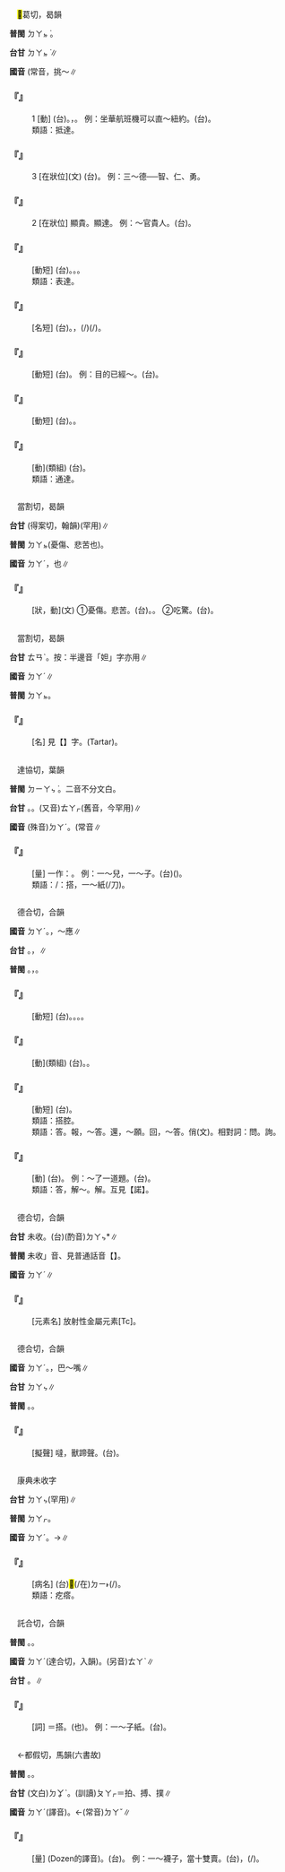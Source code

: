 
=={{ruby|達|ㄉㄚˊ}}==

　<mark>&#xf91c6;</mark>葛切，曷韻

'''普閩''' <rt>ㄉㄚㆵ ͘</rt>{{ruby|。|ㄊㄚㆵ ͘}}。

'''台甘''' <rt>ㄉㄚㆵ ͘</rt>∥

'''國音''' (常音{{ruby|）|ㄉㄚˊ}}{{ruby|。|ㄊㄚˋ}}，挑～∥

    

==='''『{{ruby|達|ㄉㄚˊ}}』'''===
:1  [動] (台){{ruby|通|ㄊㆲ}}。{{ruby|到|ㄍㄠ˪}}，{{ruby|通|ㄊㆲ}}{{ruby|到|ㄍㄠ˪}}{{ruby|某|ㆠㆦˋ}}{{ruby|地|ㄉㄨㆤ˫}}{{ruby|/|ㄉㆤ˫}}。 例：坐華航班機可以直～紐約。(台){{ruby|坐|ㄗㄜ˫}}{{ruby|/|ㄗㆤ˫}}{{ruby|華|ㄏㄨㄚˊ}}{{ruby|航|ㄏㄤˊ}}{{ruby|班|ㄅㄢ}}{{ruby|機|ㄍㄧ}}{{ruby|可|ㄎㄜˋ}}{{ruby|以|ㄧˋ}}{{ruby|直|ㄉㄧㆵ ͘}}{{ruby|接|ㄐㄧㄚㆴ}}{{ruby|到|ㄍㄠ˪}}{{ruby|紐|ㄌㄧㄨˋ}}{{ruby|約|ㄧㆦㆶ}}。
:類語：抵達。
:
    

==='''『{{ruby|達|ㄉㄚˊ}}』'''===
:3  [在狀位](文) (台){{ruby|時|ㄒㄧˊ}}{{ruby|常|ㄒㄧㆲˊ}}{{ruby|照|ㄐㄧㄠ˪}}{{ruby|行|ㄍㄧㆩˊ}}{{ruby|無|ㆠㄜˊ}}{{ruby|改|ㄍㄞˋ}}{{ruby|變|ㄅㄧㄢ˪}}{{ruby|丌|ㆤ}}。 例：三～德──智、仁、勇。
    

==='''『{{ruby|達|ㄉㄚˊ}}』'''===
:2  [在狀位] 顯貴。顯達。 例：～官貴人。(台){{ruby|大|ㄉㄨㄚ˫}}{{ruby|官|ㄍㄨㆩ}}。
    

==='''『{{ruby|轉|ㄓㄨㄢˇ}}{{ruby|達|ㄉㄚˊ}}』'''===
: [動短] (台){{ruby|轉|ㄗㄨㄢˋ}}{{ruby|達|ㄉㄚㆵ ͘}}。{{ruby|傳|ㄊㄨㄢˊ}}{{ruby|付|ㄏㆦ˫}}{{ruby|人|ㄌㄤˊ}}{{ruby|知|ㄗㄞ}}{{ruby|影|ㄧㆩˋ}}。{{ruby|共|ㄍㄤ˫}}{{ruby|→|ㄍㄚ˫}}{{ruby|人|ㄌㄤˊ}}{{ruby|講|ㄍㆲˋ}}。
:類語：表達。
:
    

==='''『{{ruby|達|ㄉㄚˊ}}{{ruby|觀|ㄍㄨㄢ}}』'''===
: [名短] (台){{ruby|達|ㄉㄚㆵ ͘}}{{ruby|觀|ㄍㄨㄢ}}。{{ruby|看|ㄎㄨㆩ˪}}{{ruby|破|ㄆㄨㄚ˪}}{{ruby|一|ㄧㆵ}}{{ruby|切|ㄘㆤ˪}}，{{ruby|遇|ㆣㄨ˫}}{{ruby|/|ㆠㄨ˫}}{{ruby|著|ㄉㄧㄜㆷ}}{{ruby|不|ㄅㄨㆵ}}{{ruby|如|ㆡㄨˊ}}{{ruby|/|ㄌㄨˊ}}{{ruby|意|ㄧ˪}}{{ruby|丌|ㆤ}}{{ruby|載|ㄉㄞ˫}}(/{{ruby|戴|ㄉㄞ˪}}){{ruby|事|ㄐㄧ˪}}(/{{ruby|事|ㄉㄞ˫}}{{ruby|情|ㄐㄧ˪}}){{ruby|亦|ㄧㄚㆷ ͘}}{{ruby|<mark>&#xffa45;</mark>|ㆠㆤ˫}}{{ruby|/|ㆠㄨㆤ˫}}{{ruby|真|ㄐㄧㄣ}}{{ruby|煩|ㄏㄨㄢˊ}}{{ruby|惱|ㄌㄜˋ}}。
    

==='''『{{ruby|達|ㄉㄚˊ}}{{ruby|到|ㄉㄠˋ}}』'''===
: [動短] (台){{ruby|得|ㄉㄧㆵ}}{{ruby|著|ㄉㄧㄜㆷ}}{{ruby|實|ㄒㄧㆵ ͘}}{{ruby|現|ㄏㄧㄢ˫}}。 例：目的已經～。(台){{ruby|目|ㆠㆦㆶ ͘}}{{ruby|的|ㄉㄧㆤㆶ}}{{ruby|已|ㄧˋ}}{{ruby|經|ㄍㄧㄥ}}{{ruby|達|ㄉㄚㆵ ͘}}{{ruby|到|ㄍㄠ˪}}。
    

==='''『{{ruby|發|ㄈㄚ}}{{ruby|達|ㄉㄚˊ}}』'''===
: [動短] (台){{ruby|發|ㄏㄨㄚㆵ}}{{ruby|達|ㄉㄚㆵ ͘}}。{{ruby|興|ㄏㄧㄥ}}{{ruby|旺|ㆲ˫}}。
    

==='''『{{ruby|明|ㄇㄧㄥˊ}}{{ruby|達|ㄉㄚˊ}}』'''===
: [動](類組) (台){{ruby|真|ㄐㄧㄣ}}{{ruby|明|ㆠㄧㄥˊ}}{{ruby|理|ㄌㄧˋ}}。
:類語：通達。
:
    

=={{ruby|怛|ㄉㄚˊ}}==

　當割切，曷韻

'''台甘''' {{ruby|(文)|ㄉㄚㆵ}}{{ruby|。|ㄉㄢ˪}}(得案切，翰韻)(罕用){{ruby|。|ㄊㄢˋ}}∥

'''普閩''' <rt>ㄉㄚㆵ</rt>(憂傷、悲苦也)。

'''國音''' <rt>ㄉㄚˊ</rt>{{ruby|。|ㄉㄢˋ}}，{{ruby|憯|ㄘㄢˇ}}也∥

    

==='''『{{ruby|怛|ㄉㄚˊ}}』'''===
: [狀，動](文) ①憂傷。悲苦。(台){{ruby|悲|ㄅㄧ}}{{ruby|傷|ㄒㄧㆲ}}。{{ruby|哀|ㄞ}}{{ruby|悼|ㄉㄜ˫}}。 ②吃驚。(台){{ruby|著|ㄉㄧㄜㆷ}}{{ruby|驚|ㄍㄧㆩ}}。
    

=={{ruby|靼|ㄉㄚˊ}}==

　當割切，曷韻

'''台甘''' <rt>ㄊㄢˋ</rt>。按：半邊音「妲」字亦用∥

'''國音''' <rt>ㄉㄚˊ</rt>∥

'''普閩''' <rt>ㄉㄚㆵ</rt>。

    

==='''『{{ruby|韃|ㄉㄚˊ}}{{ruby|靼|ㄉㄚˊ}}』'''===
: [名] 見【{{ruby|韃|ㄉㄚˊ}}】字。(Tartar)。
    

=={{ruby|疊|ㄉㄚˊ}}==

　達協切，葉韻

'''普閩''' <rt>ㄉㄧㄚㆴ ͘</rt>{{ruby|/|ㄊㄧㄚㆴ ͘}}。二音不分文白。

'''台甘''' {{ruby|(文)|ㄉㄧㄚㆴ ͘}}。{{ruby|(語)|ㄊㄧㄚㆴ ͘}}{{ruby|。|ㄊㄚㆷ ͘}}。(又音)<rt>ㄊㄚㆷ</rt>(舊音，今罕用)∥

'''國音''' (殊音)<rt>ㄉㄚˊ</rt>。(常音{{ruby|）|ㄉㄧㄝˊ}}∥

    

==='''『{{ruby|疊|ㄉㄚˊ}}』'''===
: [量] 一作：{{ruby|沓|ㄉㄚˊ}}。 例：一～兒，一～子。(台){{ruby|一|ㄐㄧㆵ ͘}}{{ruby|疊|ㄊㄚㆷ ͘}}({{ruby|算|ㄙㆭ˪}}{{ruby|紙|ㄗㄨㄚˋ}}{{ruby|類|ㄌㄨㄧ˫}}{{ruby|丌|ㆤ}}{{ruby|薄|ㄅㄜㆷ ͘}}{{ruby|片|ㄆㆪ˪}}{{ruby|重|ㄉㄧㄥˊ}}{{ruby|重|ㄉㄧㄥˊ}}{{ruby|疊|ㄊㄧㄚㆴ ͘}}{{ruby|疊|ㄊㄧㄚㆴ ͘}}{{ruby|丌|ㆤ}}{{ruby|物|ㄇㄧㆷ ͘}}{{ruby|/|ㄇㆭㆷ ͘}}{{ruby|件|ㄍㄧㆩ˫}})。
:類語：{{ruby|疊|ㄉㄚˊ}}/{{ruby|沓|ㄉㄚˊ}}：搭，一～紙(/刀)。
:
    

=={{ruby|答|ㄉㄚˊ}}==

　德合切，合韻

'''國音''' <rt>ㄉㄚˊ</rt>。{{ruby|(語)|ㄉㄚ}}，～應∥

'''台甘''' {{ruby|(文)|ㄉㄚㆴ}}。{{ruby|(語)|ㄉㄚㆷ}}，{{ruby|答|ㄉㄚㆷ}}{{ruby|應|ㄧㄥ˪}}∥

'''普閩''' {{ruby|(文)|ㄉㄚㆴ}}。{{ruby|(語)|ㄉㄚㆷ}}，{{ruby|答|ㄉㄚㆷ}}{{ruby|應|ㄧㄥ˪}}。

    

==='''『{{ruby|答|ㄉㄚˊ}}{{ruby|禮|ㄌㄧˇ}}』'''===
: [動短] (台){{ruby|答|ㄉㄚㆴ}}{{ruby|禮|ㄌㆤˋ}}。{{ruby|回|ㄏㆤˊ}}{{ruby|/|ㄏㄨㆤˊ}}{{ruby|禮|ㄌㆤˋ}}。{{ruby|答|ㄉㄚㆴ}}{{ruby|謝|ㄒㄧㄚ˫}}。{{ruby|還|ㄏㄧㄥˊ}}{{ruby|禮|ㄌㆤˋ}}。
    

==='''『{{ruby|報|ㄅㄠˋ}}{{ruby|答|ㄉㄚˊ}}』'''===
: [動](類組) (台){{ruby|報|ㄅㄜ˪}}{{ruby|答|ㄉㄚㆴ}}。{{ruby|回|ㄏㄨㆤˊ}}{{ruby|報|ㄅㄜ˪}}{{ruby|恩|ㄨㄣ}}{{ruby|/|ㄧㄣ}}{{ruby|情|ㄐㄧㄥˊ}}。
    

==='''『{{ruby|答|ㄉㄚˊ}}{{ruby|碴|ㄔㄚˊ}}{{ruby|兒|ㄦ}}』'''===
: [動短] (台){{ruby|應|ㄧㄣ˪}}{{ruby|聲|ㄒㄧㆩ}}。
:類語：搭腔。
:
:類語：答。報，～答。還，～願。回，～答。俏(文)。相對詞：問。詢。
:
    

==='''『{{ruby|答|ㄉㄚˊ}}』'''===
: [動] (台){{ruby|解|ㄍㄞˋ}}{{ruby|答|ㄉㄚㆴ}}{{ruby|算|ㄙㄨㄢ˪}}{{ruby|術|ㄙㄨㆵ ͘}}{{ruby|題|ㄉㄨㆤˊ}}{{ruby|/|ㄉㆤˊ}}。 例：～了一道題。(台){{ruby|算|ㄙㆭ˪}}{{ruby|一|ㄐㄧㆵ ͘}}{{ruby|條|ㄉㄧㄠˊ}}{{ruby|算|ㄙㄨㄢ˪}}{{ruby|術|ㄙㄨㆵ ͘}}。
:類語：答，解～。解。互見【諾】。
:
    

=={{ruby|鎝|ㄉㄚˊ}}==

　德合切，合韻

'''台甘''' 未收。(台)(酌音)<rt>ㄉㄚㆴ</rt>*∥

'''普閩''' 未收{{ruby|「|ㄉㄚˊ}}」音、見普通話音【{{ruby|鎝|ㄉㄚ}}】。

'''國音''' <rt>ㄉㄚˊ</rt>∥

    

==='''『{{ruby|鎝|ㄉㄚˊ}}』'''===
: [元素名] 放射性金屬元素[Tc]。
:
    

=={{ruby|嗒|ㄉㄚˊ}}==

　德合切，合韻

'''國音''' <rt>ㄉㄚˊ</rt>{{ruby|/|ㄉㄚ}}。{{ruby|(文)|ㄊㄚˋ}}{{ruby|。|ㄉㄚ}}，巴～嘴∥

'''台甘''' <rt>ㄉㄚㆴ</rt>{{ruby|。|ㄊㄚㆴ}}∥

'''普閩''' {{ruby|(文)|ㄉㄚㆴ}}。{{ruby|(白)|ㄉㄚㆷ}}。

    

==='''『{{ruby|嗒|ㄉㄚˊ}}』'''===
: [擬聲] 噠，獸蹄聲。(台){{ruby|牛|ㆣㄨˊ}}{{ruby|馬|ㆠㆤˋ}}{{ruby|類|ㄌㄨㄧ˫}}{{ruby|骹|ㄎㄚ}}{{ruby|蹄|ㄉㄨㆤˊ}}{{ruby|/|ㄉㆤˊ}}{{ruby|丌|ㆤ}}{{ruby|聲|ㄒㄧㆩ}}。
    

=={{ruby|瘩|ㄉㄚˊ}}==

　康典未收字

'''台甘''' <rt>ㄉㄚㆴ</rt>(罕用)∥

'''普閩''' <rt>ㄉㄚㆷ</rt>。

'''國音''' <rt>ㄉㄚˊ</rt>。→{{ruby|疙|ㄍㄜ}}{{ruby|～|ㄉㄚ}}∥

    

==='''『{{ruby|瘩|ㄉㄚˊ}}{{ruby|背|ㄅㄟˋ}}』'''===
: [病名] (台){{ruby|生|ㄙㆥ}}{{ruby|/|ㄒㆪ}}<mark>&#xf9853;</mark>(/在)<rt>ㄉㄧ˫</rt>{{ruby|會|ㄨㆤ˫}}{{ruby|/|ㆤ˫}}{{ruby|轉|ㄉㆭˋ}}(/{{ruby|振|ㄉㄧㄣˋ}}{{ruby|動|ㄉㄤ˫}}){{ruby|丌|ㆤ}}{{ruby|肩|ㄍㄧㄥ}}{{ruby|胛|ㄍㄚㆷ}}{{ruby|骨|ㄍㄨㆵ}}{{ruby|丌|ㆤ}}{{ruby|癰|ㄧㄥ}}{{ruby|仔|ㄚ}}。
:類語：疙瘩。
:
    

=={{ruby|沓|ㄉㄚˊ}}==

　託合切，合韻

'''普閩''' {{ruby|(文)|ㄉㄚㆴ ͘}}。{{ruby|(白)|ㄉㄚㆷ ͘}}{{ruby|。|ㄉㄠㆷ ͘}}。

'''國音''' <rt>ㄉㄚˊ</rt>{{ruby|。|ㄉㄚˋ}}(達合切，入韻)。(另音)<rt>ㄊㄚˋ</rt>∥

'''台甘''' {{ruby|(文)|ㄉㄚㆴ ͘}}。{{ruby|(語)|ㄉㄠㆷ ͘}}{{ruby|。|ㄊㄠㆷ ͘}}{{ruby|。|ㄘㄠㆷ ͘}}∥

    

==='''『{{ruby|沓|ㄉㄚˊ}}』'''===
: [{{ruby|量|ㄌㄧㄤˋ}}詞] ＝搭。{{ruby|疊|ㄉㄚˊ}}({{ruby|重|ㄔㄨㄥˊ}}也)。 例：一～子紙。(台){{ruby|一|ㄐㄧㆵ ͘}}{{ruby|沓|ㄊㄚㆷ ͘}}{{ruby|紙|ㄗㄨㄚˋ}}。
    

=={{ruby|打|ㄉㄚˊ}}==

　←都假切，馬韻(六書故){{ruby|＝|ㄉㄚˇ}}

'''普閩''' {{ruby|(文)|ㄉㄧㄥˋ}}。{{ruby|(白)|ㄉㆩˋ}}。

'''台甘''' (文白)<rt>ㄉㆩˋ</rt>。(訓讀)<rt>ㄆㄚㆷ</rt>＝拍、搏、撲∥

'''國音''' <rt>ㄉㄚˊ</rt>(譯音)。←(常音)<rt>ㄉㄚˇ</rt>∥

    

==='''『{{ruby|打|ㄉㄚˊ}}』'''===
: [量] (Dozen的譯音)。(台){{ruby|打|ㄉㆩˋ}}。 例：一～襪子，當十雙賣。(台){{ruby|一|ㄐㄧㆵ ͘}}{{ruby|打|ㄉㄚㆷ}}{{ruby|襪|ㆠㄨㆤㆷ ͘}}{{ruby|/|ㆠㆤㆷ ͘}}{{ruby|仔|ㄚ}}，{{ruby|算|ㄙㆭ˪}}{{ruby|十|ㄗㄚㆴ ͘}}{{ruby|雙|ㄒㄧㄤ}}{{ruby|賣|ㆠㄨㆤ˫}}{{ruby|/|ㆠㆤ˫}}(/{{ruby|錢|ㄐㆪˊ}})。
    
